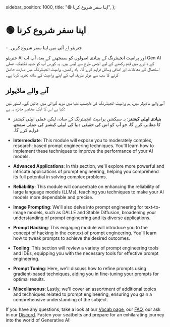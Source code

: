   sidebar_position: 1000,
  title: "🟢 اپنا سفر شروع کرنا",
};

# 🟢 اپنا سفر شروع کرنا

<Takeaways>- جنریٹو اے آئی میں اپنا سفر شروع کریں۔</Takeaways>

جنریٹو AI اور پرامپٹ انجینئرنگ کے بنیادی اصولوں کو سمجھنے کے بعد، آپ اب Gen AI کے دائرے میں قدم رکھنے کے لیے اچھی طرح سے لیس ہیں۔ یہ کورس آپ کو جدید تکنیک، عملی استعمال کے معاملات اور اضافی وسائل فراہم کرے گا۔ یاد رکھیں، پرامپٹ انجینئرنگ میں مہارت حاصل کرنے کا سب سے مؤثر طریقہ آپ کے اپنے پرامپٹ کے ساتھ تجربہ کرنا ہے۔

## آنے والے ماڈیولز

آنے والے ماڈیولز میں، ہم پرامپٹ انجینئرنگ کی دلچسپ دنیا میں مزید گہرائی میں جائیں گے۔ اسٹور میں کیا ہے اس کا ایک مختصر جائزہ یہ ہے:

- **بنیادی ایپلی کیشنز**: یہ سیکشن پرامپٹ انجینئرنگ کے سادہ، لیکن عملی ایپلی کیشنز کا مظاہرہ کرے گا، جو آپ کو اس کی حقیقی دنیا کی ایپلی کیشنز کی عملی سمجھ فراہم کرے گا۔

- **Intermediate**: This module will expose you to moderately complex, research-based prompt engineering techniques. You'll learn how to implement these techniques to improve the performance of your AI models.

- **Advanced Applications**: In this section, we'll explore more powerful and intricate applications of prompt engineering, helping you comprehend its full potential in solving complex problems.

- **Reliability**: This module will concentrate on enhancing the reliability of large language models (LLMs), teaching you techniques to make your AI models more dependable and precise.

- **Image Prompting**: We'll also delve into prompt engineering for text-to-image models, such as DALLE and Stable Diffusion, broadening your understanding of prompt engineering and its diverse applications.

- **Prompt Hacking**: This engaging module will introduce you to the concept of hacking in the context of prompt engineering. You'll learn how to tweak prompts to achieve the desired outcomes.

- **Tooling**: This section will review a variety of prompt engineering tools and IDEs, equipping you with the necessary tools for effective prompt engineering.

- **Prompt Tuning**: Here, we'll discuss how to refine prompts using gradient-based techniques, aiding you in fine-tuning your prompts for optimal results.

- **Miscellaneous**: Lastly, we'll cover an assortment of additional topics and techniques related to prompt engineering, ensuring you gain a comprehensive understanding of the subject.

If you have any questions, take a look at our [Vocab page](https://learnprompting.org/docs/vocabulary), our [FAQ](https://learnprompting.org/#faq), our ask in our [Discord](http://discord.gg/learn-prompting). Fasten your seatbelts and prepare for an exhilarating journey into the world of Generative AI!
